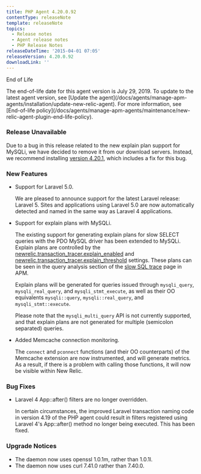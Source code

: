```yaml
---
title: PHP Agent 4.20.0.92
contentType: releaseNote
template: releaseNote
topics:
  - Release notes
  - Agent release notes
  - PHP Release Notes
releaseDateTime: '2015-04-01 07:05'
releaseVersion: 4.20.0.92
downloadLink: ''
---
```


End of Life

<Callout variant="important">
  The end-of-life date for this agent version is July 29, 2019. To update to the latest agent version, see [Update the agent](/docs/agents/manage-apm-agents/installation/update-new-relic-agent). For more information, see [End-of-life policy](/docs/agents/manage-apm-agents/maintenance/new-relic-agent-plugin-end-life-policy).
</Callout>

### Release Unavailable

Due to a bug in this release related to the new explain plan support for MySQLi, we have decided to remove it from our download servers. Instead, we recommend installing [version 4.20.1](https://docs.newrelic.com/docs/release-notes/agent-release-notes/php-release-notes/php-agent-420193), which includes a fix for this bug.

### New Features

* Support for Laravel 5.0.

  We are pleased to announce support for the latest Laravel release: Laravel 5. Sites and applications using Laravel 5.0 are now automatically detected and named in the same way as Laravel 4 applications.
* Support for explain plans with MySQLi.

  The existing support for generating explain plans for slow SELECT queries with the PDO MySQL driver has been extended to MySQLi. Explain plans are controlled by the [newrelic.transaction_tracer.explain_enabled](https://docs.newrelic.com/docs/agents/php-agent/configuration/php-agent-newrelicini-settings#inivar-tt-epenabled) and [newrelic.transaction_tracer.explain_threshold](https://docs.newrelic.com/docs/agents/php-agent/configuration/php-agent-newrelicini-settings#inivar-tt-epthreshold) settings. These plans can be seen in the query analysis section of the [slow SQL trace](/docs/apm/applications-menu/monitoring/databases-slow-queries-page) page in APM.

  Explain plans will be generated for queries issued through `mysqli_query`, `mysqli_real_query`, and `mysqli_stmt_execute`, as well as their OO equivalents `mysqli::query`, `mysqli::real_query`, and `mysqli_stmt::execute`.

  Please note that the `mysqli_multi_query` API is not currently supported, and that explain plans are not generated for multiple (semicolon separated) queries.
* Added Memcache connection monitoring.

  The `connect` and `pconnect` functions (and their OO counterparts) of the Memcache extension are now instrumented, and will generate metrics. As a result, if there is a problem with calling those functions, it will now be visible within New Relic.

### Bug Fixes

* Laravel 4 App::after() filters are no longer overridden.

  In certain circumstances, the improved Laravel transaction naming code in version 4.19 of the PHP agent could result in filters registered using Laravel 4's App::after() method no longer being executed. This has been fixed.

### Upgrade Notices

* The daemon now uses openssl 1.0.1m, rather than 1.0.1l.
* The daemon now uses curl 7.41.0 rather than 7.40.0.
